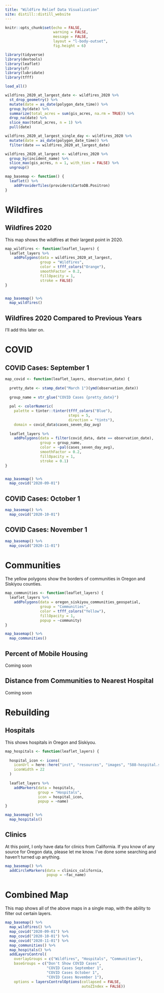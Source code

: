 ```yaml
---
title: "Wildfire Relief Data Visualization"
site: distill::distill_website
---
```


```r
knitr::opts_chunk$set(echo = FALSE,
                      warning = FALSE,
                      message = FALSE,
                      layout = "l-body-outset",
                      fig.height = 6)
```

```r
library(tidyverse)
library(devtools)
library(leaflet)
library(sf)
library(lubridate)
library(tfff)

load_all()
```

```r
wildfires_2020_at_largest_date <- wildfires_2020 %>% 
  st_drop_geometry() %>% 
  mutate(date = as_date(polygon_date_time)) %>% 
  group_by(date) %>% 
  summarize(total_acres = sum(gis_acres, na.rm = TRUE)) %>% 
  drop_na(date) %>% 
  slice_max(total_acres, n = 1) %>% 
  pull(date)

wildfires_2020_at_largest_single_day <- wildfires_2020 %>% 
  mutate(date = as_date(polygon_date_time)) %>% 
  filter(date == wildfires_2020_at_largest_date)

wildfires_2020_at_largest <- wildfires_2020 %>% 
  group_by(incident_name) %>% 
  slice_max(gis_acres, n = 1, with_ties = FALSE) %>% 
  ungroup() 
```


```r
map_basemap <- function() {
  leaflet() %>%
    addProviderTiles(providers$CartoDB.Positron)
}
```


# Wildfires

## Wildfires 2020

This map shows the wildfires at their largest point in 2020. 

```r
map_wildfires <- function(leaflet_layers) {
  leaflet_layers %>%
    addPolygons(data = wildfires_2020_at_largest,
                group = "Wildfires",
                color = tfff_colors("Orange"),
                smoothFactor = 0.2,
                fillOpacity = 1,
                stroke = FALSE) 
}


map_basemap() %>% 
  map_wildfires()

```

## Wildfires 2020 Compared to Previous Years

I'll add this later on.

# COVID

## COVID Cases: September 1

```r
map_covid <- function(leaflet_layers, observation_date) {
  
  pretty_date <- stamp_date("March 1")(ymd(observation_date))
  
  group_name = str_glue("COVID Cases {pretty_date}")
  
  pal <- colorNumeric(
    palette = tinter::tinter(tfff_colors("Blue"),
                             steps = 5,
                             direction = "tints"),
    domain = covid_data$cases_seven_day_avg)
  
  leaflet_layers %>% 
    addPolygons(data = filter(covid_data, date == observation_date),
                group = group_name,
                color = ~pal(cases_seven_day_avg),
                smoothFactor = 0.2,
                fillOpacity = 1,
                stroke = 0.1) 
}


map_basemap() %>% 
  map_covid("2020-09-01")  
```

## COVID Cases: October 1

```r
map_basemap() %>% 
  map_covid("2020-10-01")  
```

## COVID Cases: November 1

```r
map_basemap() %>% 
  map_covid("2020-11-01")  
```


# Communities

The yellow polygons show the borders of communities in Oregon and Siskiyou counties. 

```r
map_communities <- function(leaflet_layers) {
  leaflet_layers %>% 
    addPolygons(data = oregon_siskiyou_communities_geospatial,
                group = "Communities",
                color = tfff_colors("Yellow"),
                fillOpacity = 1,
                popup = ~community)
}

map_basemap() %>% 
  map_communities()
```


## Percent of Mobile Housing

Coming soon

## Distance from Communities to Nearest Hospital

Coming soon

# Rebuilding

## Hospitals

This shows hospitals in Oregon and Siskiyou.

```r
map_hospitals <- function(leaflet_layers) {
  
  hospital_icon <- icons(
    iconUrl = here::here("inst", "resources", "images", "588-hospital.svg"),
    iconWidth = 22
  )
  
  leaflet_layers %>% 
    addMarkers(data = hospitals,
               group = "Hospitals",
               icon = hospital_icon,
               popup = ~name) 
}

map_basemap() %>% 
  map_hospitals()
```



## Clinics

At this point, I only have data for clinics from California. If you know of any source for Oregon data, please let me know. I've done some searching and haven't turned up anything.

```r
map_basemap() %>% 
  addCircleMarkers(data = clinics_california,
                   popup = ~fac_name) 
```


# Combined Map

This map shows all of the above maps in a single map, with the ability to filter out certain layers.

```r
map_basemap() %>% 
  map_wildfires() %>% 
  map_covid("2020-09-01") %>% 
  map_covid("2020-10-01") %>% 
  map_covid("2020-11-01") %>% 
  map_communities() %>% 
  map_hospitals() %>% 
  addLayersControl(
    overlayGroups = c("Wildfires", "Hospitals", "Communities"),
    baseGroups = c("Don't Show COVID Cases", 
                   "COVID Cases September 1",
                   "COVID Cases October 1",
                   "COVID Cases November 1"),
    options = layersControlOptions(collapsed = FALSE,
                                   autoZIndex = FALSE))
```


